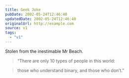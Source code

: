 ```yaml
---
title: Geek Joke
pubDate: 2002-05-24T12:46:40
updatedDate: 2002-05-24T12:46:40
originalUrl: http://example.com
source: v1
tags:
  - "v1"
---
```


Stolen from the inestimable Mr Beach.

> &#8220;There are only 10 types of people in this world:

> those who understand binary, and those who don&#8217;t.&#8221;

